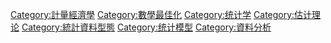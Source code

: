 {{catmore}}
{{Commonscat|Regression analysis}}

[[Category:計量經濟學|Category:計量經濟學]]
[[Category:數學最佳化|Category:數學最佳化]]
[[Category:统计学|Category:统计学]]
[[Category:估计理论|Category:估计理论]]
[[Category:統計資料型態|Category:統計資料型態]]
[[Category:统计模型|Category:统计模型]]
[[Category:資料分析|Category:資料分析]]
